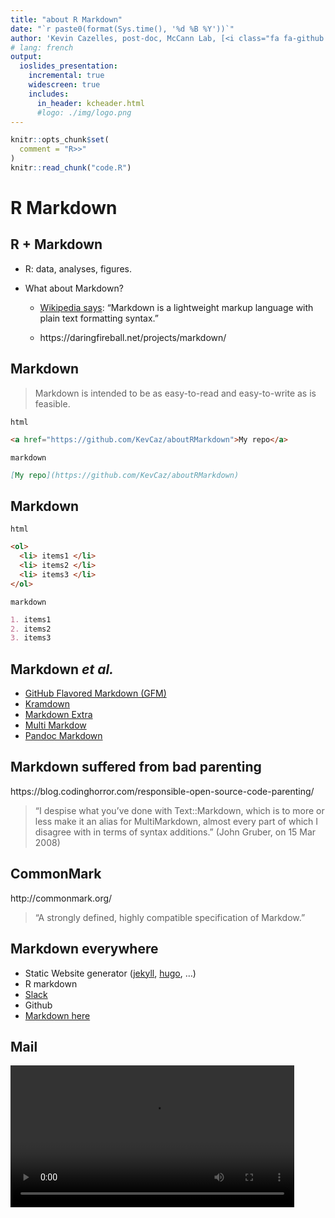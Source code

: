 ```yaml
---
title: "about R Markdown"
date: "`r paste0(format(Sys.time(), '%d %B %Y'))`"
author: 'Kevin Cazelles, post-doc, McCann Lab, [<i class="fa fa-github fa-2x" aria-hidden="true"></i>](https://github.com/KevCaz/aboutRMarkdown)'
# lang: french
output:
  ioslides_presentation:
    incremental: true
    widescreen: true
    includes:
      in_header: kcheader.html
      #logo: ./img/logo.png
---
```



```r
knitr::opts_chunk$set(
  comment = "R>>"
)
knitr::read_chunk("code.R")
```


# R Markdown

## R + Markdown

- R: data, analyses, figures.

- What about Markdown?

  - [Wikipedia says](https://en.wikipedia.org/wiki/Markdown): "Markdown is a lightweight markup language with plain text formatting syntax."

  - https://daringfireball.net/projects/markdown/


## Markdown

> Markdown is intended to be as easy-to-read and easy-to-write as is feasible.

`html`

```html
<a href="https://github.com/KevCaz/aboutRMarkdown">My repo</a>
```

`markdown`

```markdown
[My repo](https://github.com/KevCaz/aboutRMarkdown)
```


## Markdown

`html`

```html
<ol>
  <li> items1 </li>
  <li> items2 </li>
  <li> items3 </li>
</ol>
```

`markdown`

```markdown
1. items1
2. items2
3. items3
```

## Markdown *et al.*

- [GitHub Flavored Markdown (GFM)](https://help.github.com/articles/github-flavored-markdown/)
- [Kramdown](http://kramdown.gettalong.org/syntax.HTML#math-blocks)
- [Markdown Extra](https://michelf.ca/projects/php-markdown/extra/)
- [Multi Markdow](https://github.com/fletcher/MultiMarkdown/wiki/MultiMarkdown-Syntax-Guide#math-support)
- [Pandoc Markdown](http://pandoc.org/README.HTML#pandocs-markdown)


## Markdown suffered from bad parenting

https://blog.codinghorror.com/responsible-open-source-code-parenting/


> "I despise what you've done with Text::Markdown, which is to more or less make it an alias for MultiMarkdown, almost every part of which I disagree with in terms of syntax additions." (John Gruber, on 15 Mar 2008)


## CommonMark

http://commonmark.org/

> "A strongly defined, highly compatible specification of Markdow."

## Markdown everywhere

- Static Website generator ([jekyll](https://jekyllrb.com/), [hugo](https://gohugo.io/), ...)
- R markdown
- [Slack](https://slack.com/)
- Github
- [Markdown here](https://markdown-here.com/)

## Mail

<video width="90%" controls>
 <source src="vid/mail.webm" type="video/webm">
 Your browser does not support the video tag.
</video>


# R + markdown, how?

## One package to rule them all

https://rmarkdown.rstudio.com/


## R package `knitr`

https://yihui.name/knitr/

<br>

\`\`\`{R name, options}

your_code

\`\`\`


## `yaml`

- [Wikipedia says](https://en.wikipedia.org/wiki/YAML): "*YAML (YAML Ain't Markup Language) is a human-readable data serialization language.*"

```YAML
author: Bill June
data: 2018-11-03
```

- metadata of your file

## `pandoc`


https://pandoc.org/


## So

1. writing `.Rmd` document
2. Click to obtain your final document (call `render()`)
3. `knitr` convert code chunk
4. you obtain a `.md` version
5. this `.md` file + yaml ==> pandoc


## Dynamic document

https://cran.r-project.org/web/packages/rmarkdown/


## Analysis

```R
<<code1>>
```

## Figures

```R
seqx <- seq(0,6*pi, 0.02)
plot(seqx, cos(seqx))
```


# Let's practice
